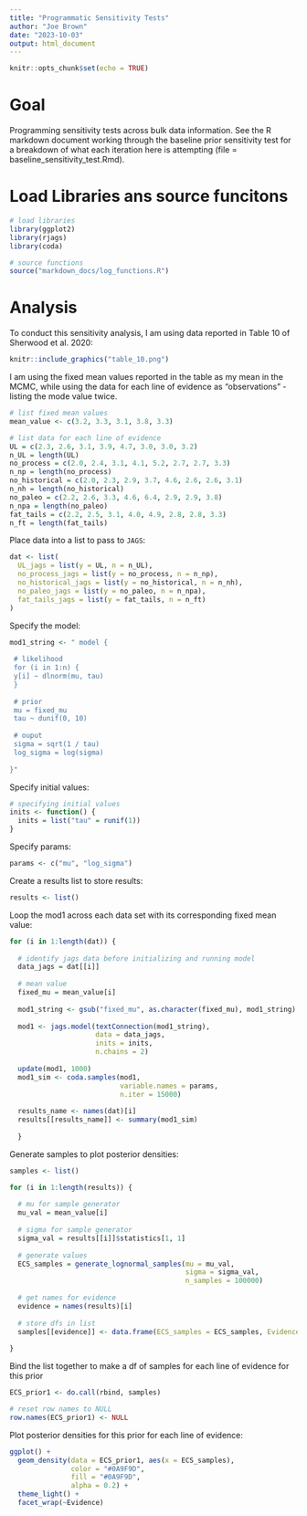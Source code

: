 ```yaml
---
title: "Programmatic Sensitivity Tests"
author: "Joe Brown"
date: "2023-10-03"
output: html_document
---
```


```r
knitr::opts_chunk$set(echo = TRUE)
```

# Goal 

Programming sensitivity tests across bulk data information. See the R markdown document working through the baseline prior sensitivity test for a breakdown of what each iteration here is attempting (file = baseline_sensitivity_test.Rmd).

# Load Libraries ans source funcitons

```r
# load libraries
library(ggplot2)
library(rjags)
library(coda)

# source functions
source("markdown_docs/log_functions.R")
```

# Analysis 

To conduct this sensitivity analysis, I am using data reported in Table 10 of Sherwood et al. 2020: 

```r
knitr::include_graphics("table_10.png")
```

I am using the fixed mean values reported in the table as my mean in the MCMC, while using the data for each line of evidence as "observations" - listing the mode value twice.

```r
# list fixed mean values
mean_value <- c(3.2, 3.3, 3.1, 3.8, 3.3)
```

```r
# list data for each line of evidence
UL = c(2.3, 2.6, 3.1, 3.9, 4.7, 3.0, 3.0, 3.2)
n_UL = length(UL)
no_process = c(2.0, 2.4, 3.1, 4.1, 5.2, 2.7, 2.7, 3.3)
n_np = length(no_process)
no_historical = c(2.0, 2.3, 2.9, 3.7, 4.6, 2.6, 2.6, 3.1)
n_nh = length(no_historical)
no_paleo = c(2.2, 2.6, 3.3, 4.6, 6.4, 2.9, 2.9, 3.8)
n_npa = length(no_paleo)
fat_tails = c(2.2, 2.5, 3.1, 4.0, 4.9, 2.8, 2.8, 3.3)
n_ft = length(fat_tails)
```

Place data into a list to pass to `JAGS`:
```r
dat <- list(
  UL_jags = list(y = UL, n = n_UL),
  no_process_jags = list(y = no_process, n = n_np),
  no_historical_jags = list(y = no_historical, n = n_nh),
  no_paleo_jags = list(y = no_paleo, n = n_npa),
  fat_tails_jags = list(y = fat_tails, n = n_ft)
)
```


Specify the model:
```r
mod1_string <- " model {
 
 # likelihood
 for (i in 1:n) {
 y[i] ~ dlnorm(mu, tau)
 }
 
 # prior
 mu = fixed_mu
 tau ~ dunif(0, 10)
 
 # ouput
 sigma = sqrt(1 / tau)
 log_sigma = log(sigma)
 
}"
```

Specify initial values:
```r
# specifying initial values
inits <- function() {
  inits = list("tau" = runif(1))
}
```

Specify params:
```r
params <- c("mu", "log_sigma")
```


Create a results list to store results:
```r
results <- list()
```

Loop the mod1 across each data set with its corresponding fixed mean value:
```r
for (i in 1:length(dat)) {
  
  # identify jags data before initializing and running model
  data_jags = dat[[i]]
  
  # mean value
  fixed_mu = mean_value[i]
  
  mod1_string <- gsub("fixed_mu", as.character(fixed_mu), mod1_string)
  
  mod1 <- jags.model(textConnection(mod1_string), 
                     data = data_jags,
                     inits = inits,
                     n.chains = 2)
  
  update(mod1, 1000)
  mod1_sim <- coda.samples(mod1,
                           variable.names = params,
                           n.iter = 15000)
  
  results_name <- names(dat)[i]
  results[[results_name]] <- summary(mod1_sim)
    
  }
```

Generate samples to plot posterior densities:
```r
samples <- list()

for (i in 1:length(results)) {
  
  # mu for sample generator
  mu_val = mean_value[i]
  
  # sigma for sample generator
  sigma_val = results[[i]]$statistics[1, 1]
  
  # generate values
  ECS_samples = generate_lognormal_samples(mu = mu_val, 
                                           sigma = sigma_val, 
                                           n_samples = 100000)
  
  # get names for evidence
  evidence = names(results)[i]
  
  # store dfs in list
  samples[[evidence]] <- data.frame(ECS_samples = ECS_samples, Evidence = evidence)
  
}
```

Bind the list together to make a df of samples for each line of evidence for this prior
```r
ECS_prior1 <- do.call(rbind, samples)

# reset row names to NULL
row.names(ECS_prior1) <- NULL
```

Plot posterior densities for this prior for each line of evidence:
```r
ggplot() +
  geom_density(data = ECS_prior1, aes(x = ECS_samples),
               color = "#0A9F9D", 
               fill = "#0A9F9D",
               alpha = 0.2) +
  theme_light() +
  facet_wrap(~Evidence)
```


